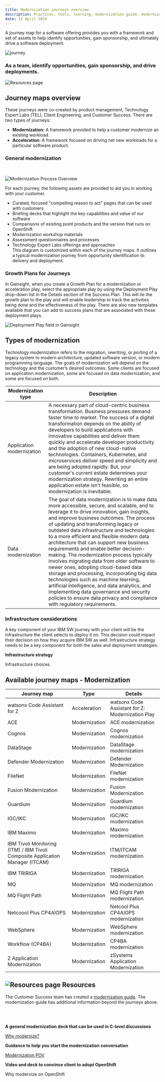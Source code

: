 ```yaml
---
title: Modernization journeys overview
description: Practices, tools, learning, modernization guide, modernization, acceleration plays, journey maps
date: 12 April 2024
---
```



A journey map for a software offering provides you with a framework and set of assets to help identify opportunities, gain sponsorship, and ultimately drive a software deployment. 

<Row>

<Column colMd={3} colLg={3}>

![journey](../images/journey.jpg)

</Column>

<Column colMd={6} colLg={6}>


### As a team, identify opportunities, gain sponsorship, and drive deployments.

</Column>


</Row>

<Row>

<Column colMd={9} colLg={9}>

![Resources page](../images/contribute.svg) 

## Journey maps overview

These journeys were co-created by product management, Technology Expert Labs (TEL), Client Engineering, and Customer Success.
There are two types of journeys:
* **Modernization:** A framework provided to help a customer modernize an existing workload.
* **Acceleration:** A framework focused on driving net new workloads for a particular software product. 

</Column>
</Row>

<Row>

### General modernization

<Column colMd={6} colLg={6}>

<br/>

![Modernization Process Overview](../images/modernization-process-overview-1.png)

</Column>
<Column colMd={6} colLg={6}>

For each journey, the following assets are provided to aid you in working with your customer.
* Curated, focused "compelling reason to act" pages that can be used with customers<br/>
* Briefing decks that highlight the key capabilities and value of our software<br/>
* Comparisons of existing point products and the version that runs on OpenShift<br/>
* Modernization workshop materials<br/>
* Assessment questionnaires and processes<br/>
* Technology Expert Labs offerings and approaches<br/>
This diagram is customized within each of the journey maps. It outlines a typical modernization journey from opportunity identification to delivery and deployment.

</Column>


</Row>

<Row>

### Growth Plans for Journeys

<Column colMd={5} colLg={5}>

In Gainsight, when you create a <Link to='/onboard/gainsight-create-growth-plan'>Growth Plan</Link> for a modernization or acceleration play, select the appropriate play by using the Deployment Play drop-down list in the Details section of the Success Plan. This will tie the growth plan to the play and will enable leadership to track the activities being done and the effectiveness of the play. There are also new templates available that you can add to success plans that are associated with these deployment plays.

</Column>

<Column colMd={4} colLg={4}>


![Deployment Play field in Gainsight](../images/gainsight-deployment-play-field.png)

</Column>
</Row>


<Row>
<Column>

## Types of modernization

Technology modernization refers to the migration, rewriting, or porting of a legacy system to modern architecture, updated software version, or modern programming language. The goals of modernization will depend on the technology and the customer’s desired outcomes. Some clients are focused on application modernization, some are focused on data modernization, and some are focused on both.

| Modernization type | Description |
| --- | --- |
| <Link to='/onboard/understand-modernization' target='_blank' rel='noreferrer noopener'>Application modernization</Link> | A necessary part of cloud-centric business transformation. Business pressures demand faster time to market. The success of a digital transformation depends on the ability of developers to build applications with innovative capabilities and deliver them quickly and accelerate developer productivity and the adoption of new cloud-native technologies. Containers, Kubernetes, and microservices deliver speed and simplicity and are being adopted rapidly. But, your customer's current estate determines your modernization strategy. Rewriting an entire application estate isn’t feasible, so modernization is inevitable. |
| Data modernization | The goal of data modernization is to make data more accessible, secure, and scalable, and to leverage it to drive innovation, gain insights, and improve business outcomes. The process of updating and transforming legacy or outdated data infrastructure and technologies to a more efficient and flexible modern data architecture that can support new business requirements and enable better decision-making. The modernization process typically involves migrating data from older software to newer ones, adopting cloud-based data storage and processing, incorporating big data technologies such as machine learning, artificial intelligence, and data analytics, and implementing data governance and security policies to ensure data privacy and compliance with regulatory requirements. |

</Column>
</Row>

<Row>

<Column colMd={9} colLg={9}>

### Infrastructure considerations

A key component of your IBM SW journey with your client will be the infrastructure the client selects to deploy it on.  This decision could impact their decision on how they acquire IBM SW as well.  Infrastructure strategy needs to be a key component for both the sales and deployment strategies.  

</Column>

<Column colMd={3} colLg={3}>

**Infrastructure strategy**

<Link to='/common/infrastructure/infra-overview'>Infrastructure choices</Link>

</Column>
</Row>


<Row>
<Column>

## Available journey maps - Modernization

| Journey map | Type | Details |
| --- | --- | --- |
| watsonx Code Assistant for Z| Acceleration | <Link to='/common/modernization/modernization-WCA-Z'>watsonx Code Assistant for Z: Modernization Play</Link> |
| ACE | Modernization | <Link to='/common/modernization/modernization-ace'>ACE modernization</Link> |
| Cognos | Modernization | <Link to='/common/modernization/modernization-cognos'>Cognos modernization</Link> |
| DataStage | Modernization | <Link to='/common/modernization/modernization-datastage'>DataStage modernization</Link> |
| Defender Modernization | Modernization | <Link to='/common/modernization/modernization-defender'>Defender Modernization</Link> |
| FileNet | Modernization | <Link to='/common/modernization/modernization-filenet'>FileNet modernization</Link> |
| Fusion Modernization | Modernization | <Link to='/common/modernization/modernization-fusion'>Fusion Modernization</Link> |
| Guardium | Modernization | <Link to='/common/modernization/modernization-gmap-guardium'>Guardium modernization</Link> |
| IGC/IKC | Modernization | <Link to='/common/modernization/modernization-igc-wkc'>IGC/IKC modernization</Link> |
| IBM Maximo | Modernization | <Link to='/common/ai-apps/csm-maximo-modernization'>Maximo modernization</Link> |
| IBM Tivoli Monitoring (ITM) / IBM Tivoli Composite Application Manager (ITCAM) | Modernization | <Link to='/common/modernization/modernization-itm-itcam'>ITM/ITCAM modernization</Link> |
| IBM TRIRIGA | Modernization | <Link to='/common/ai-apps/csm-tririga-modernization'>TRIRIGA modernization</Link> |
| MQ | Modernization | <Link to='/common/modernization/modernization-mq'>MQ modernization</Link> |
| MQ Flight Path | Modernization | <Link to='/common/modernization/modernization-mq-flightpath'>MQ Flight Path modernization</Link> |
| Netcoool Plus CP4AIOPS | Modernization | <Link to='/common/modernization/modernization-noi'>Netcool Plus CP4AIOPS modernization</Link> |
| WebSphere | Modernization | <Link to='/common/modernization/modernization-was'>WebSphere modernization</Link> |
| Workflow (CP4BA) | Modernization | <Link to='/common/modernization/modernization-workflow'>CP4BA modernization</Link> |
| Z Application Modernization | Modernization | <Link to='/common/zAPS/csm-zaps-zmodernization'>zSystems Application Modernization</Link> |

</Column>
</Row>

<Row>
<Column colMd={7} colLg={7}>

## ![Resources page](../images/contribute.svg) Resources

The Customer Success team has created a <a href='https://pages.github.ibm.com/csm-playbook/playbook/asset-modernization/' target='_blank' rel='noreferrer noopener'>modernization guide</a>. The modernization guide has additional information beyond the journeys above.

</Column>

<Column colMd={5} colLg={5}>

<br/><br/>

<Aside>

**A general modernization deck that can be used in C-level discussions**

<a href='https://ibm.box.com/s/tpgos9imxhn0a0g5say10h6e6dg1sbnn' target='_blank' rel='noreferrer noopener'>Why modernize?</a>  

</Aside>

<Aside>

**Guidance to help you start the modernization conversation**

<a target='_blank' rel='noreferrer noopener' href="https://ibm.box.com/s/5i0je2aujpitcungutwnmc8it94h9jlo">Modernization POV</a>

</Aside>

<Aside>

**Video and deck to convince client to adopt OpenShift**

<Link to='/common/redhat/objections'>Why modernize on OpenShift</Link>

</Aside>

</Column>
</Row>
